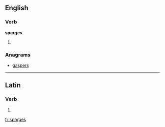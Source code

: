 ==English==

===Verb===
'''sparges'''

# {{third-person singular of|[[sparge]]}}

===Anagrams===
* [[gaspers#English|gaspers]]

----

==Latin==

===Verb===
{{la-verb-form|spargēs}}

# {{conjugation of|spargo|spargō|2|s|fut|act|ind|lang=la}}
{{count page|[[Wiktionary:Page count]]}}

[[fr:sparges]]